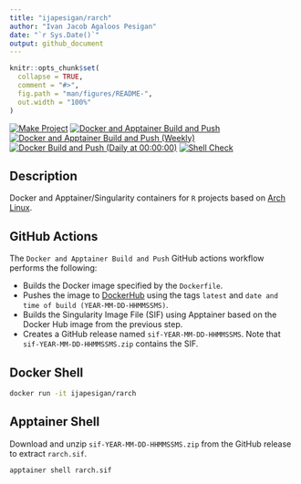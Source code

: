 ```yaml
---
title: "ijapesigan/rarch"
author: "Ivan Jacob Agaloos Pesigan"
date: "`r Sys.Date()`"
output: github_document
---
```


<!-- README.md is generated from .setup/readme/README.Rmd. Please edit that file -->

```r
knitr::opts_chunk$set(
  collapse = TRUE,
  comment = "#>",
  fig.path = "man/figures/README-",
  out.width = "100%"
)
```

<!-- badges: start -->
[![Make Project](https://github.com/ijapesigan/docker-rarch/actions/workflows/make.yml/badge.svg)](https://github.com/ijapesigan/docker-rarch/actions/workflows/make.yml)
[![Docker and Apptainer Build and Push](https://github.com/ijapesigan/docker-rarch/actions/workflows/docker-apptainer-build-push.yml/badge.svg)](https://github.com/ijapesigan/docker-rarch/actions/workflows/docker-apptainer-build-push.yml)
[![Docker and Apptainer Build and Push (Weekly)](https://github.com/ijapesigan/docker-rarch/actions/workflows/docker-apptainer-build-push-weekly.yml/badge.svg)](https://github.com/ijapesigan/docker-rarch/actions/workflows/docker-apptainer-build-push-weekly.yml)
[![Docker Build and Push (Daily at 00:00:00)](https://github.com/ijapesigan/docker-rarch/actions/workflows/docker-build-push-daily-rocker.yml/badge.svg)](https://github.com/ijapesigan/docker-rarch/actions/workflows/docker-build-push-daily-rocker.yml)
[![Shell Check](https://github.com/ijapesigan/docker-rarch/actions/workflows/shellcheck.yml/badge.svg)](https://github.com/ijapesigan/docker-rarch/actions/workflows/shellcheck.yml)
<!-- badges: end -->

## Description

Docker and Apptainer/Singularity containers for `R` projects based on [Arch Linux](https://archlinux.org/).

## GitHub Actions

The `Docker and Apptainer Build and Push` GitHub actions workflow performs the following:

- Builds the Docker image specified by the `Dockerfile`.
- Pushes the image to [DockerHub](https://hub.docker.com/repository/docker/ijapesigan/rarch/general) using the tags `latest` and `date and time of build (YEAR-MM-DD-HHMMSSMS)`.
- Builds the Singularity Image File (SIF) using Apptainer based on the Docker Hub image from the previous step.
- Creates a GitHub release named `sif-YEAR-MM-DD-HHMMSSMS`. Note that `sif-YEAR-MM-DD-HHMMSSMS.zip` contains the SIF. 

## Docker Shell

```bash
docker run -it ijapesigan/rarch
```

## Apptainer Shell

Download and unzip `sif-YEAR-MM-DD-HHMMSSMS.zip` from the GitHub release to extract `rarch.sif`.

```bash
apptainer shell rarch.sif
```
